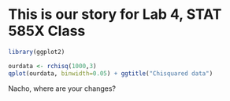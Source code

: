 This is our story for Lab 4, STAT 585X Class
====

```r
library(ggplot2)

ourdata <- rchisq(1000,3)
qplot(ourdata, binwidth=0.05) + ggtitle("Chisquared data")
```

Nacho, where are your changes?

